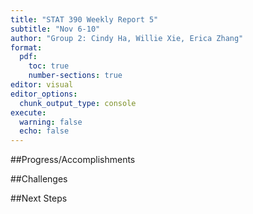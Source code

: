 ```yaml
---
title: "STAT 390 Weekly Report 5"
subtitle: "Nov 6-10"
author: "Group 2: Cindy Ha, Willie Xie, Erica Zhang"
format:
  pdf:
    toc: true
    number-sections: true
editor: visual
editor_options: 
  chunk_output_type: console
execute: 
  warning: false
  echo: false
---
```


##Progress/Accomplishments



##Challenges



##Next Steps



